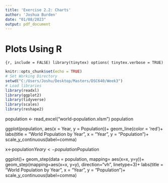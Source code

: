 ```yaml
---
title: 'Exercise 2.2: Charts'
author: 'Joshua Burden'
date: "01/08/2023"
output: pdf_document
---
```

# Plots Using **R**

```{r, include = FALSE)
library(tinytex)
options( tinytex.verbose = TRUE)
```

```r
knitr::opts_chunk$set(echo = TRUE)
# Set Working Directory
setwd("C:/Users/Joshu/Desktop/Masters/DSC640/Week3")
# Load libraries
library(readxl)
library(ggplot2)
library(tidyverse)
library(scales)
library(reshape2)
```


population <- read_excel("world-population.xlsm")
population

ggplot(population, aes(x = Year, y = Population))+
  geom_line(color = 'red')+
  labs(title = "World Population by Year", x = "Year", y = "Population")+
  scale_y_continuous(label=comma)


x<-population$Year
y<-population$Population

ggplot()+
  geom_step(data = population, mapping= aes(x=x, y=y))+
  geom_step(mapping=aes(x=x, y=y), direction="vh", linetype=3)+
  labs(title = "World Population by Year", x = "Year", y = "Population")+
  scale_y_continuous(label=comma)

